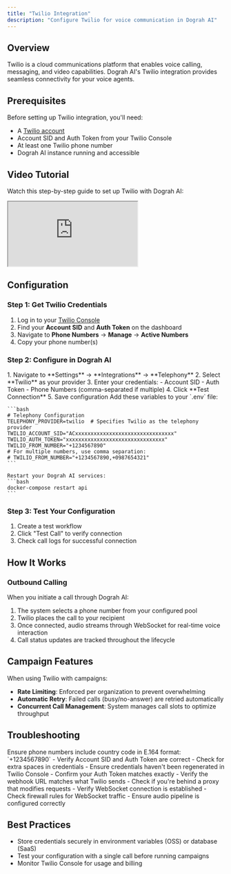 ```yaml
---
title: "Twilio Integration"
description: "Configure Twilio for voice communication in Dograh AI"
---
```


## Overview

Twilio is a cloud communications platform that enables voice calling, messaging, and video capabilities. Dograh AI's Twilio integration provides seamless connectivity for your voice agents.

## Prerequisites

Before setting up Twilio integration, you'll need:

- A [Twilio account](https://www.twilio.com/try-twilio)
- Account SID and Auth Token from your Twilio Console
- At least one Twilio phone number
- Dograh AI instance running and accessible

## Video Tutorial

Watch this step-by-step guide to set up Twilio with Dograh AI:

<iframe
  className="w-full aspect-video rounded-xl"
  src="https://www.tella.tv/video/cmgbvzkrt00jk0clacu16blm3/embed?b=1&title=1&a=1&loop=0&t=0&muted=0&wt=1"
  title="Dograh Twilio Setup"
  allow="accelerometer; autoplay; clipboard-write; encrypted-media; gyroscope; picture-in-picture"
  allowFullScreen
></iframe>

## Configuration

### Step 1: Get Twilio Credentials

1. Log in to your [Twilio Console](https://console.twilio.com/)
2. Find your **Account SID** and **Auth Token** on the dashboard
3. Navigate to **Phone Numbers** → **Manage** → **Active Numbers**
4. Copy your phone number(s)

### Step 2: Configure in Dograh AI

<Tabs>
  <Tab title="Web Interface (SaaS)">
    1. Navigate to **Settings** → **Integrations** → **Telephony**
    2. Select **Twilio** as your provider
    3. Enter your credentials:
       - Account SID
       - Auth Token
       - Phone Numbers (comma-separated if multiple)
    4. Click **Test Connection**
    5. Save configuration
  </Tab>
  
  <Tab title="Environment Variables (OSS)">
    Add these variables to your `.env` file:
    
    ```bash
    # Telephony Configuration
    TELEPHONY_PROVIDER=twilio  # Specifies Twilio as the telephony provider
    TWILIO_ACCOUNT_SID="ACxxxxxxxxxxxxxxxxxxxxxxxxxxxxxxxx"
    TWILIO_AUTH_TOKEN="xxxxxxxxxxxxxxxxxxxxxxxxxxxxxxxx"
    TWILIO_FROM_NUMBER="+1234567890"
    # For multiple numbers, use comma separation:
    # TWILIO_FROM_NUMBER="+1234567890,+0987654321"
    ```
    
    Restart your Dograh AI services:
    ```bash
    docker-compose restart api
    ```
  </Tab>
</Tabs>

### Step 3: Test Your Configuration

1. Create a test workflow
2. Click "Test Call" to verify connection
3. Check call logs for successful connection

## How It Works

### Outbound Calling
When you initiate a call through Dograh AI:
1. The system selects a phone number from your configured pool
2. Twilio places the call to your recipient
3. Once connected, audio streams through WebSocket for real-time voice interaction
4. Call status updates are tracked throughout the lifecycle


## Campaign Features

When using Twilio with campaigns:
- **Rate Limiting**: Enforced per organization to prevent overwhelming
- **Automatic Retry**: Failed calls (busy/no-answer) are retried automatically
- **Concurrent Call Management**: System manages call slots to optimize throughput

## Troubleshooting

<AccordionGroup>
  <Accordion title="Invalid phone number error">
    Ensure phone numbers include country code in E.164 format: `+1234567890`
  </Accordion>
  
  <Accordion title="Authentication failed">
    - Verify Account SID and Auth Token are correct
    - Check for extra spaces in credentials
    - Ensure credentials haven't been regenerated in Twilio Console
  </Accordion>
  
  <Accordion title="Webhook signature validation failing">
    - Confirm your Auth Token matches exactly
    - Verify the webhook URL matches what Twilio sends
    - Check if you're behind a proxy that modifies requests
  </Accordion>
  
  <Accordion title="No audio on calls">
    - Verify WebSocket connection is established
    - Check firewall rules for WebSocket traffic
    - Ensure audio pipeline is configured correctly
  </Accordion>
</AccordionGroup>

## Best Practices

- Store credentials securely in environment variables (OSS) or database (SaaS)
- Test your configuration with a single call before running campaigns
- Monitor Twilio Console for usage and billing